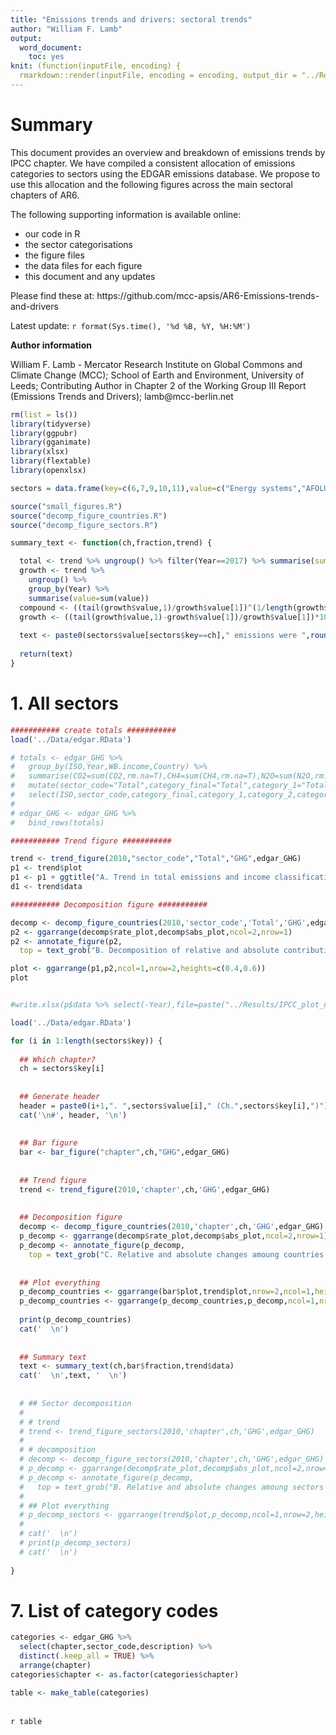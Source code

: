 ```yaml
---
title: "Emissions trends and drivers: sectoral trends"
author: "William F. Lamb"
output: 
  word_document:
    toc: yes
knit: (function(inputFile, encoding) {
  rmarkdown::render(inputFile, encoding = encoding, output_dir = "../Results") })
---
```

# Summary
This document provides an overview and breakdown of emissions trends by IPCC chapter. We have compiled a consistent allocation of emissions categories to sectors using the EDGAR emissions database. We propose to use this allocation and the following figures across the main sectoral chapters of AR6.

The following supporting information is available online: 

* our code in R
* the sector categorisations
* the figure files
* the data files for each figure
* this document and any updates

Please find these at: https://github.com/mcc-apsis/AR6-Emissions-trends-and-drivers

Latest update: `r format(Sys.time(), '%d %B, %Y, %H:%M')`

**Author information**

William F. Lamb - Mercator Research Institute on Global Commons and Climate Change (MCC); School of Earth and Environment, University of Leeds; Contributing Author in Chapter 2 of the Working Group III Report (Emissions Trends and Drivers); lamb@mcc-berlin.net


```r

rm(list = ls())
library(tidyverse)
library(ggpubr)
library(gganimate)
library(xlsx)
library(flextable)
library(openxlsx)

sectors = data.frame(key=c(6,7,9,10,11),value=c("Energy systems","AFOLU","Buildings","Transport","Industry"))

source("small_figures.R")
source("decomp_figure_countries.R")
source("decomp_figure_sectors.R")

```

```r

summary_text <- function(ch,fraction,trend) {

  total <- trend %>% ungroup() %>% filter(Year==2017) %>% summarise(sum=sum(value))
  growth <- trend %>% 
    ungroup() %>% 
    group_by(Year) %>% 
    summarise(value=sum(value))
  compound <- ((tail(growth$value,1)/growth$value[1])^(1/length(growth$Year))-1)*100
  growth <- ((tail(growth$value,1)-growth$value[1])/growth$value[1])*100
  
  text <- paste0(sectors$value[sectors$key==ch]," emissions were ",round(total$sum,2), "Gt CO2 in 2017, ",fraction$value,"% of total GHG emissions from all sectors. ",sectors$value[sectors$key==ch]," emissions have grown by ",round(growth,2),"% between 1970 and 2017.")
  
  return(text)
}


```

# 1. All sectors

```r

########### create totals ###########
load('../Data/edgar.RData')

# totals <- edgar_GHG %>% 
#   group_by(ISO,Year,WB.income,Country) %>% 
#   summarise(CO2=sum(CO2,rm.na=T),CH4=sum(CH4,rm.na=T),N2O=sum(N2O,rm.na=T),Fgas=sum(Fgas,rm.na=T),GHG=sum(GHG,rm.na=T)) %>% 
#   mutate(sector_code="Total",category_final="Total",category_1="Total",category_2="Total",category_3="Total",IPCC_AR5_chapter=0,IPCC_AR5_sector=0) %>% 
#   select(ISO,sector_code,category_final,category_1,category_2,category_3,Year,CO2,CH4,N2O,Fgas,GHG,Country,WB.income,IPCC_AR5_chapter,IPCC_AR5_sector)
# 
# edgar_GHG <- edgar_GHG %>% 
#   bind_rows(totals)

########### Trend figure ###########

trend <- trend_figure(2010,"sector_code","Total","GHG",edgar_GHG)
p1 <- trend$plot
p1 <- p1 + ggtitle("A. Trend in total emissions and income classification ")
d1 <- trend$data

########### Decomposition figure ###########

decomp <- decomp_figure_countries(2010,'sector_code','Total','GHG',edgar_GHG)
p2 <- ggarrange(decomp$rate_plot,decomp$abs_plot,ncol=2,nrow=1)
p2 <- annotate_figure(p2,
  top = text_grob("B. Decomposition of relative and absolute contribution by country",size = 12,hjust=0.75))

plot <- ggarrange(p1,p2,ncol=1,nrow=2,heights=c(0.4,0.6))
plot


#write.xlsx(p$data %>% select(-Year),file=paste("../Results/IPCC_plot_data_",Sys.Date(),".xlsx",sep=""),sheetName="Total_GHGs_2010",append=TRUE)

```

```r

load('../Data/edgar.RData')

for (i in 1:length(sectors$key)) {
  
  ## Which chapter?
  ch = sectors$key[i]
  
  
  ## Generate header
  header = paste0(i+1,". ",sectors$value[i]," (Ch.",sectors$key[i],")")
  cat('\n#', header, '\n')
  
  
  ## Bar figure
  bar <- bar_figure("chapter",ch,"GHG",edgar_GHG)
  
  
  ## Trend figure
  trend <- trend_figure(2010,'chapter',ch,'GHG',edgar_GHG)
  
  
  ## Decomposition figure
  decomp <- decomp_figure_countries(2010,'chapter',ch,'GHG',edgar_GHG)
  p_decomp <- ggarrange(decomp$rate_plot,decomp$abs_plot,ncol=2,nrow=1)
  p_decomp <- annotate_figure(p_decomp,
    top = text_grob("C. Relative and absolute changes amoung countries responsible for 75% of emissions",size = 12,hjust=0.57))
  
  
  ## Plot everything
  p_decomp_countries <- ggarrange(bar$plot,trend$plot,nrow=2,ncol=1,heights = c(0.2,0.8),align = "v")
  p_decomp_countries <- ggarrange(p_decomp_countries,p_decomp,ncol=1,nrow=2,heights=c(0.45,0.55))
  
  print(p_decomp_countries)
  cat('  \n')
  
  
  ## Summary text
  text <- summary_text(ch,bar$fraction,trend$data)
  cat('  \n',text, '  \n')
  
  
  # ## Sector decomposition
  # 
  # # trend
  # trend <- trend_figure_sectors(2010,'chapter',ch,'GHG',edgar_GHG)
  # 
  # # decomposition
  # decomp <- decomp_figure_sectors(2010,'chapter',ch,'GHG',edgar_GHG)
  # p_decomp <- ggarrange(decomp$rate_plot,decomp$abs_plot,ncol=2,nrow=1)
  # p_decomp <- annotate_figure(p_decomp,
  #   top = text_grob("B. Relative and absolute changes amoung sectors responsible for 90% of emissions",size = 12,hjust=0.57))
  # 
  # ## Plot everything
  # p_decomp_sectors <- ggarrange(trend$plot,p_decomp,ncol=1,nrow=2,heights=c(0.4,0.6))
  # 
  # cat('  \n')
  # print(p_decomp_sectors)
  # cat('  \n')
  
}


```

# 7. List of category codes

```r


categories <- edgar_GHG %>%
  select(chapter,sector_code,description) %>%
  distinct(.keep_all = TRUE) %>% 
  arrange(chapter)
categories$chapter <- as.factor(categories$chapter)

table <- make_table(categories)


```
<br>
`r table`